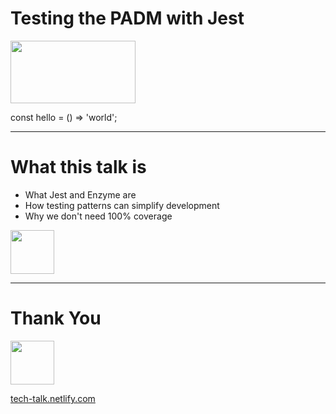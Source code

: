 

# Testing the PADM with Jest

<img width="200px" height="100px" src="public/standard/jest-react.png" />

<CodeBlock>const hello = () => 'world';</CodeBlock>

---

# What this talk is

- What Jest and Enzyme are
- How testing patterns can simplify development
- Why we don't need 100% coverage

<img width="70px" height="70px" src="public/standard/smile.png" />

---

# Thank You

<img width="70px" height="70px" src="public/standard/wave.png" />

[tech-talk.netlify.com](https://tech-talk.netlify.com)